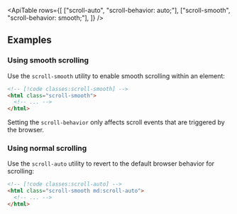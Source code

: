 


<ApiTable
  rows={[
    ["scroll-auto", "scroll-behavior: auto;"],
    ["scroll-smooth", "scroll-behavior: smooth;"],
  ]}
/>

## Examples

### Using smooth scrolling

Use the `scroll-smooth` utility to enable smooth scrolling within an element:

```html
<!-- [!code classes:scroll-smooth] -->
<html class="scroll-smooth">
  <!-- ... -->
</html>
```

Setting the `scroll-behavior` only affects scroll events that are triggered by the browser.

### Using normal scrolling

Use the `scroll-auto` utility to revert to the default browser behavior for scrolling:

```html
<!-- [!code classes:scroll-auto] -->
<html class="scroll-smooth md:scroll-auto">
  <!-- ... -->
</html>
```



